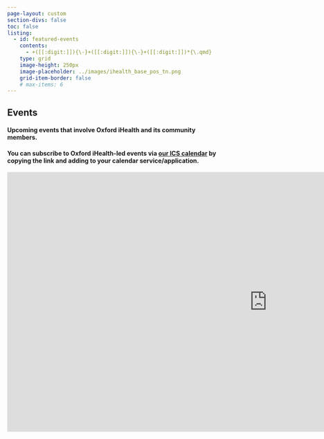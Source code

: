 ```yaml
---
page-layout: custom
section-divs: false
toc: false
listing:
  - id: featured-events
    contents:
      - +([[:digit:]]){\-}+([[:digit:]]){\-}+([[:digit:]])*{\.qmd}
    type: grid
    image-height: 250px
    image-placeholder: ../images/ihealth_base_pos_tn.png
    grid-item-border: false
    # max-items: 6
---
```



::: {.event-banner}

::: {.info-block}

# Events

#### Upcoming events that involve Oxford iHealth and its community members.

::: {#featured-events}
:::

#### You can subscribe to Oxford iHealth-led events via [our ICS calendar](https://calendar.google.com/calendar/ical/c_0db826712181c28f2b7e5c0f11b8c08b11f4e844894ab03b77702ccaf7d9c5df%40group.calendar.google.com/public/basic.ics) by copying the link and adding to your calendar service/application.

<iframe src="https://calendar.google.com/calendar/embed?src=c_0db826712181c28f2b7e5c0f11b8c08b11f4e844894ab03b77702ccaf7d9c5df%40group.calendar.google.com&ctz=Europe%2FLondon" style="border: 0" width="1200" height="600" frameborder="0" scrolling="no"></iframe>


:::

:::